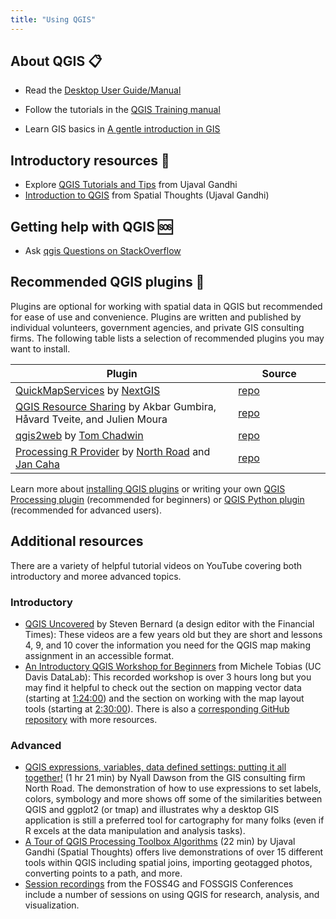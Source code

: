 ```yaml
---
title: "Using QGIS"
---
```


## **About QGIS 📋**

-   Read the [Desktop User Guide/Manual](https://docs.qgis.org/3.22/en/docs/user_manual)

-   Follow the tutorials in the [QGIS Training manual](https://docs.qgis.org/3.22/en/docs/training_manual/)

-   Learn GIS basics in [A gentle introduction in GIS](https://docs.qgis.org/3.22/en/docs/gentle_gis_introduction)

## **Introductory resources 🐣**

-   Explore [QGIS Tutorials and Tips](https://www.qgistutorials.com/en/index.html) from Ujaval Gandhi
-   [Introduction to QGIS](https://spatialthoughts.com/courses/introduction-to-qgis/) from Spatial Thoughts (Ujaval Gandhi)

## **Getting help with QGIS 🆘**

-   Ask [qgis Questions on StackOverflow](https://stackoverflow.com/tags/qgis)

## **Recommended QGIS plugins 🔌**

Plugins are optional for working with spatial data in QGIS but recommended for ease of use and convenience. Plugins are written and published by individual volunteers, government agencies, and private GIS consulting firms. The following table lists a selection of recommended plugins you may want to install.

| **Plugin**                                                                                                                                                             | **Source**                                                         |
|---------------------------------------------------|---------------------|
| [QuickMapServices](https://qms.nextgis.com/) by [NextGIS](https://nextgis.com/)                                                                                        | [repo](https://github.com/nextgis/quickmapservices)                |
| [QGIS Resource Sharing](https://plugins.qgis.org/plugins/qgis_resource_sharing/) by Akbar Gumbira, Håvard Tveite, and Julien Moura                                     | [repo](https://github.com/QGIS-Contribution/QGIS-ResourceSharing/) |
| [qgis2web](https://github.com/tomchadwin/qgis2web) by [Tom Chadwin](https://tom.chadw.in/)                                                                             | [repo](https://github.com/tomchadwin/qgis2web)                     |
| [Processing R Provider](https://north-road.github.io/qgis-processing-r/) by [North Road](https://twitter.com/northroadgeo) and [Jan Caha](https://twitter.com/cahik13) | [repo](https://github.com/north-road/qgis-processing-r)            |

::: callout-tip
Learn more about [installing QGIS plugins](https://docs.qgis.org/3.4/en/docs/training_manual/qgis_plugins/fetching_plugins.html) or writing your own [QGIS Processing plugin](https://www.qgistutorials.com/en/docs/3/building_a_python_plugin.html) (recommended for beginners) or [QGIS Python plugin](https://www.qgistutorials.com/en/docs/3/processing_python_plugin.html) (recommended for advanced users).
:::

## Additional resources

There are a variety of helpful tutorial videos on YouTube covering both introductory and moree advanced topics.

### Introductory

-   [QGIS Uncovered](https://www.youtube.com/playlist?list=PL7HotvlLKHCs9nD1fFUjSOsZrsnctyV2R) by Steven Bernard (a design editor with the Financial Times): These videos are a few years old but they are short and lessons 4, 9, and 10 cover the information you need for the QGIS map making assignment in an accessible format.
-   [An Introductory QGIS Workshop for Beginners](https://youtu.be/-7v5qfJYWxA) from Michele Tobias (UC Davis DataLab): This recorded workshop is over 3 hours long but you may find it helpful to check out the section on mapping vector data (starting at [1:24:00](https://youtu.be/-7v5qfJYWxA?t=5040)) and the section on working with the map layout tools (starting at [2:30:00](https://youtu.be/-7v5qfJYWxA?t=9000)). There is also a [corresponding GitHub repository](https://github.com/ucdavisdatalab/Intro-to-Desktop-GIS-with-QGIS) with more resources.

### Advanced

- [QGIS expressions, variables, data defined settings: putting it all together!](https://youtu.be/h-mpUkwDdOQ) (1 hr 21 min) by Nyall Dawson from the GIS consulting firm North Road. The demonstration of how to use expressions to set labels, colors, symbology and more shows off some of the similarities between QGIS and ggplot2 (or tmap) and illustrates why a desktop GIS application is still a preferred tool for cartography for many folks (even if R excels at the data manipulation and analysis tasks).
-   [A Tour of QGIS Processing Toolbox Algorithms](https://youtu.be/Tkqj3VCxrqI) (22 min) by Ujaval Gandhi (Spatial Thoughts) offers live demonstrations of over 15 different tools within QGIS including spatial joins, importing geotagged photos, converting points to a path, and more.
-   [Session recordings](https://wiki.osgeo.org/wiki/TIB) from the FOSS4G and FOSSGIS Conferences include a number of sessions on using QGIS for research, analysis, and visualization.
